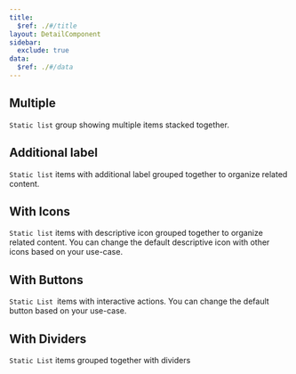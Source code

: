 ```yaml
---
title:
  $ref: ./#/title
layout: DetailComponent
sidebar:
  exclude: true
data:
  $ref: ./#/data
---
```


<LivePreviewControls>

  <LivePreview componentName="static-list" exampleName="Multiple" >

## Multiple

`Static list` group showing multiple items stacked together.

  </LivePreview>

  <LivePreview componentName="static-list" exampleName="AdditionalLabel" >

## Additional label

`Static list` items with additional label grouped together to organize related content.

  </LivePreview>

  <LivePreview componentName="static-list" exampleName="WithIcons" >

## With Icons

`Static list` items with descriptive icon grouped together to organize related content. You can change the default descriptive icon with other icons based on your use-case.

  </LivePreview>

  <LivePreview componentName="static-list" exampleName="WithButtons" >

## With Buttons

`Static List `items with interactive actions. You can change the default button based on your use-case.

  </LivePreview>

  <LivePreview componentName="static-list" exampleName="WithDividers" >

## With Dividers

`Static List` items grouped together with dividers

  </LivePreview>

</LivePreviewControls>
